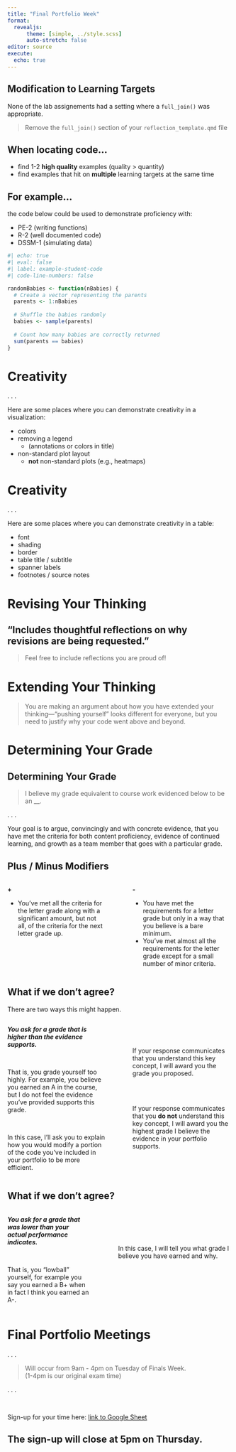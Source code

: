 ```yaml
---
title: "Final Portfolio Week"
format: 
  revealjs:
      theme: [simple, ../style.scss]
      auto-stretch: false
editor: source
execute:
  echo: true
---
```


## Modification to Learning Targets

None of the lab assignements had a setting where a `full_join()` was appropriate.

> Remove the `full_join()` section of your `reflection_template.qmd` file

## When locating code...

-   find 1-2 **high quality** examples (quality \> quantity)
-   find examples that hit on **multiple** learning targets at the same time

## For example...

::: {.small}
the code below could be used to demonstrate proficiency
with:

- PE-2 (writing functions)
- R-2 (well documented code)
- DSSM-1 (simulating data)

```r
#| echo: true
#| eval: false
#| label: example-student-code
#| code-line-numbers: false

randomBabies <- function(nBabies) {
  # Create a vector representing the parents
  parents <- 1:nBabies
  
  # Shuffle the babies randomly
  babies <- sample(parents)
  
  # Count how many babies are correctly returned
  sum(parents == babies)
}
```
:::

# Creativity

. . .

Here are some places where you can demonstrate creativity in a visualization:

- colors
- removing a legend 
  * (annotations or colors in title)
- non-standard plot layout
  * **not** non-standard plots (e.g., heatmaps)

# Creativity

. . .

Here are some places where you can demonstrate creativity in a table:

- font
- shading
- border
- table title / subtitle
- spanner labels
- footnotes / source notes

# Revising Your Thinking

## "Includes thoughtful reflections on why revisions are being requested."

> Feel free to include reflections you are proud of! 

# Extending Your Thinking

> You are making an argument about how you have extended your 
> thinking---"pushing yourself" looks different for everyone, but you need 
> to justify why your code went above and beyond. 

# Determining Your Grade

## Determining Your Grade

> I believe my grade equivalent to course work evidenced below to be an __.

. . .

Your goal is to argue, convincingly and with concrete evidence, that you have
met the criteria for both content proficiency, evidence of continued learning, 
and growth as a team member that goes with a particular grade. 

## Plus / Minus Modifiers

::: columns
::: {.column width="48%"}
::: {.fragment}
**+**

- You’ve met all the criteria for the letter grade along with a significant
amount, but not all, of the criteria for the next letter grade up. 
:::
:::

::: {.column width="4%"}
:::

::: {.column width="48%"}
::: {.fragment}
**-** 

- You have met the requirements for a letter grade but only in a way that you
believe is a bare minimum. 
- You’ve met almost all the requirements for the letter grade except for a small
number of minor criteria.
:::
:::
:::


## What if we don't agree?

There are two ways this might happen.


::: columns
::: {.column width="48%"}
:::{.fragment}
::: {.small}
***You ask for a grade that is higher than the evidence supports.***

</br>

::: {.fragment}
That is, you grade yourself too highly. For example, you believe you earned an A
in the course, but I do not feel the evidence you’ve provided supports this
grade.

</br>

::: {.fragment}
In this case, I’ll ask you to explain how you would modify a portion of the 
code you've included in your portfolio to be more efficient. 
:::
:::
:::
:::
:::

::: {.column width="4%"}
:::

::: {.column width="48%"}

</br>
</br> 

::: {.small}
::: {.fragment}
If your response communicates that you understand this key concept, I will award
you the grade you proposed. 
:::

</br> 
</br> 

::: {.fragment}
If your response communicates that you **do not** understand this key concept, I 
will award you the highest grade I believe the evidence in your portfolio 
supports. 
:::
:::
:::
:::

## What if we don't agree?

::: columns
::: {.column width="40%"}
::: {.small}
***You ask for a grade that was lower than your actual performance indicates.***
:::

</br>

:::{.fragment}
::: {.small}
That is, you "lowball" yourself, for example you say you earned a B+ when in 
fact I think you earned an A-.
:::
:::
:::

::: {.column width="5%"}
:::

::: {.column width="55%"}

</br>
</br>
</br>

::: {.fragment}
::: {.small}
In this case, I will tell you what grade I believe you have earned and why.
:::
:::
:::
:::


# Final Portfolio Meetings

. . .

> Will occur from 9am - 4pm on Tuesday of Finals Week.  
> (1-4pm is our original exam time)

. . .

</br> 

Sign-up for your time here: [link to Google Sheet](https://docs.google.com/spreadsheets/d/1NT73H9sA57jiASJUjuCOHxf6EhXTmCCy0IPLXAycbXE/edit?usp=sharing)

::: {.callout-warning}
# The sign-up will close at 5pm on Thursday.
:::



